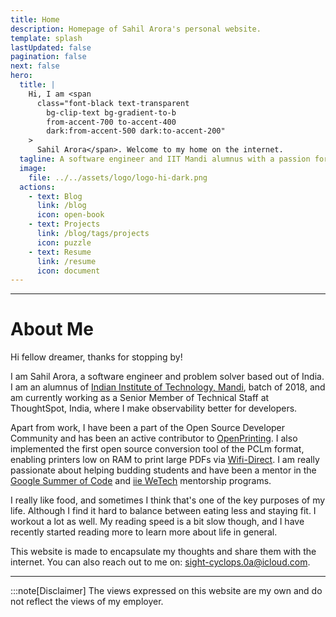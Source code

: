 ```yaml
---
title: Home
description: Homepage of Sahil Arora's personal website.
template: splash
lastUpdated: false
pagination: false
next: false
hero:
  title: |
    Hi, I am <span
      class="font-black text-transparent
        bg-clip-text bg-gradient-to-b
        from-accent-700 to-accent-400
        dark:from-accent-500 dark:to-accent-200"
    >
      Sahil Arora</span>. Welcome to my home on the internet.
  tagline: A software engineer and IIT Mandi alumnus with a passion for technology, innovation, and solving problems. This is where I write about my thoughts, experiences, and learnings.
  image:
    file: ../../assets/logo/logo-hi-dark.png
  actions:
    - text: Blog
      link: /blog
      icon: open-book
    - text: Projects
      link: /blog/tags/projects
      icon: puzzle
    - text: Resume
      link: /resume
      icon: document
---
```


---

# About Me

Hi fellow dreamer, thanks for stopping by!

I am Sahil Arora, a software engineer and problem solver based out of India. I am an alumnus of [Indian Institute of Technology, Mandi](http://iitmandi.ac.in/), batch of 2018, and am currently working as a Senior Member of Technical Staff at ThoughtSpot, India, where I make observability better for developers.

Apart from work, I have been a part of the Open Source Developer Community and has been an active contributor to [OpenPrinting](https://openprinting.github.io/). I also implemented the first open source conversion tool of the PCLm format, enabling printers low on RAM to print large PDFs via [Wifi-Direct](https://en.wikipedia.org/wiki/Wi-Fi_Direct). I am really passionate about helping budding students and have been a mentor in the [Google Summer of Code](https://summerofcode.withgoogle.com) and [iie WeTech](https://www.iie.org/Programs/WeTech) mentorship programs.

I really like food, and sometimes I think that's one of the key purposes of my life. Although I find it hard to balance between eating less and staying fit. I workout a lot as well. My reading speed is a bit slow though, and I have recently started reading more to learn more about life in general.

This website is made to encapsulate my thoughts and share them with the internet. You can also reach out to me on: [sight-cyclops.0a@icloud.com](mailto:sight-cyclops.0a@icloud.com).

---

:::note[Disclaimer]
The views expressed on this website are my own and do not reflect the views of my employer.
